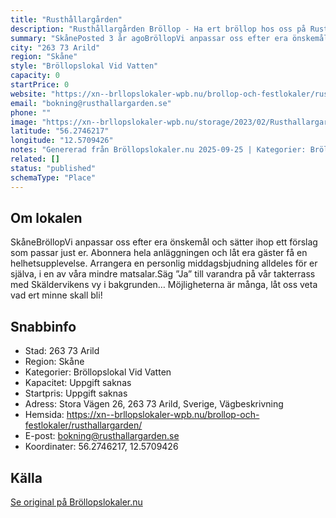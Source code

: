 ```yaml
---
title: "Rusthållargården"
description: "Rusthållargården Bröllop - Ha ert bröllop hos oss på Rusthållargården. Se vår fina Bröllopslokal. Skicka gärna en förfrågan så hjälper vi Er!"
summary: "SkånePosted 3 år agoBröllopVi anpassar oss efter era önskemål och sätter ihop ett förslag som passar just er. Abonnera hela anläggningen och låt era gäster få en helhetsupplevelse. Arrangera en…"
city: "263 73 Arild"
region: "Skåne"
style: "Bröllopslokal Vid Vatten"
capacity: 0
startPrice: 0
website: "https://xn--brllopslokaler-wpb.nu/brollop-och-festlokaler/rusthallargarden/"
email: "bokning@rusthallargarden.se"
phone: ""
image: "https://xn--brllopslokaler-wpb.nu/storage/2023/02/Rusthallargarden-brollopslokal-skane-festlokal-_Custom_.webp"
latitude: "56.2746217"
longitude: "12.5709426"
notes: "Genererad från Bröllopslokaler.nu 2025-09-25 | Kategorier: Bröllopslokal Vid Vatten"
related: []
status: "published"
schemaType: "Place"
---
```


## Om lokalen

SkåneBröllopVi anpassar oss efter era önskemål och sätter ihop ett förslag som passar just er. Abonnera hela anläggningen och låt era gäster få en helhetsupplevelse. Arrangera en personlig middagsbjudning alldeles för er själva, i en av våra mindre matsalar.Säg ”Ja” till varandra på vår takterrass med Skäldervikens vy i bakgrunden… Möjligheterna är många, låt oss veta vad ert minne skall bli!

## Snabbinfo

- Stad: 263 73 Arild
- Region: Skåne
- Kategorier: Bröllopslokal Vid Vatten
- Kapacitet: Uppgift saknas
- Startpris: Uppgift saknas
- Adress: Stora Vägen 26, 263 73 Arild, Sverige, Vägbeskrivning
- Hemsida: https://xn--brllopslokaler-wpb.nu/brollop-och-festlokaler/rusthallargarden/
- E-post: bokning@rusthallargarden.se
- Koordinater: 56.2746217, 12.5709426

## Källa

[Se original på Bröllopslokaler.nu](https://xn--brllopslokaler-wpb.nu/brollop-och-festlokaler/rusthallargarden/)
